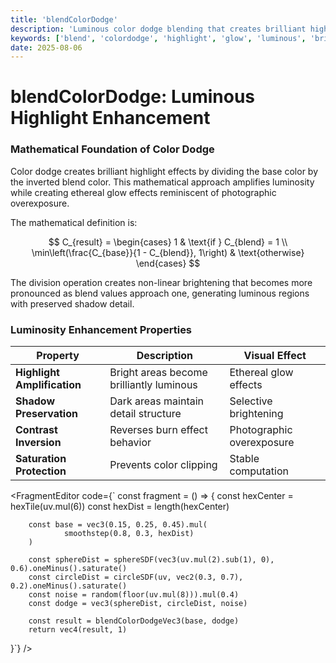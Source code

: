 ```yaml
---
title: 'blendColorDodge'
description: 'Luminous color dodge blending that creates brilliant highlights and ethereal glow effects'
keywords: ['blend', 'colordodge', 'highlight', 'glow', 'luminous', 'bright']
date: 2025-08-06
---
```



# blendColorDodge: Luminous Highlight Enhancement

### Mathematical Foundation of Color Dodge

Color dodge creates brilliant highlight effects by dividing the base color by the inverted blend color. This mathematical approach amplifies luminosity while creating ethereal glow effects reminiscent of photographic overexposure.

The mathematical definition is:

$$
C_{result} = \begin{cases}
1 & \text{if } C_{blend} = 1 \\
\min\left(\frac{C_{base}}{1 - C_{blend}}, 1\right) & \text{otherwise}
\end{cases}
$$

The division operation creates non-linear brightening that becomes more pronounced as blend values approach one, generating luminous regions with preserved shadow detail.

### Luminosity Enhancement Properties

| Property | Description | Visual Effect |
|----------|-------------|---------------|
| **Highlight Amplification** | Bright areas become brilliantly luminous | Ethereal glow effects |
| **Shadow Preservation** | Dark areas maintain detail structure | Selective brightening |
| **Contrast Inversion** | Reverses burn effect behavior | Photographic overexposure |
| **Saturation Protection** | Prevents color clipping | Stable computation |

<FragmentEditor
code={`
const fragment = () => {
        const hexCenter = hexTile(uv.mul(6))
        const hexDist = length(hexCenter)
        
        const base = vec3(0.15, 0.25, 0.45).mul(
                smoothstep(0.8, 0.3, hexDist)
        )
        
        const sphereDist = sphereSDF(vec3(uv.mul(2).sub(1), 0), 0.6).oneMinus().saturate()
        const circleDist = circleSDF(uv, vec2(0.3, 0.7), 0.2).oneMinus().saturate()
        const noise = random(floor(uv.mul(8))).mul(0.4)
        const dodge = vec3(sphereDist, circleDist, noise)
        
        const result = blendColorDodgeVec3(base, dodge)
        return vec4(result, 1)
}`}
/>